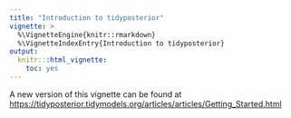 ```yaml
---
title: "Introduction to tidyposterior"
vignette: >
  %\VignetteEngine{knitr::rmarkdown}
  %\VignetteIndexEntry{Introduction to tidyposterior}
output:
  knitr:::html_vignette:
    toc: yes
---
```


A new version of this vignette can be found at <https://tidyposterior.tidymodels.org/articles/articles/Getting_Started.html>
